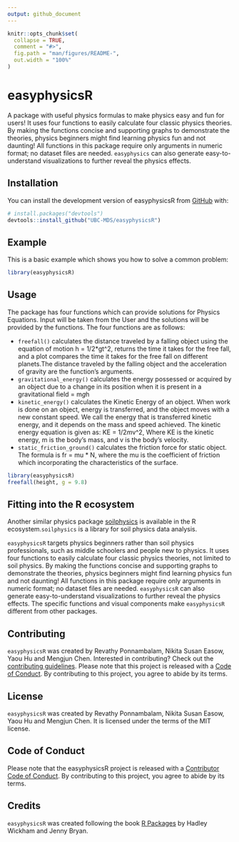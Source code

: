 ```yaml
---
output: github_document
---
```


<!-- README.md is generated from README.Rmd. Please edit that file -->

```r
knitr::opts_chunk$set(
  collapse = TRUE,
  comment = "#>",
  fig.path = "man/figures/README-",
  out.width = "100%"
)
```

# easyphysicsR

<!-- badges: start -->
<!-- badges: end -->

A package with useful physics formulas to make physics easy and fun for users! It uses four functions to easily calculate four classic physics theories. By making the functions concise and supporting graphs to demonstrate the theories, physics beginners might find learning physics fun and not daunting! All functions in this package require only arguments in numeric format; no dataset files are needed. `easyphysics` can also generate easy-to-understand visualizations to further reveal the physics effects.  

## Installation

You can install the development version of easyphysicsR from [GitHub](https://github.com/UBC-MDS/easyphysicsR) with:

``` r
# install.packages("devtools")
devtools::install_github("UBC-MDS/easyphysicsR")
```

## Example

This is a basic example which shows you how to solve a common problem:

```r
library(easyphysicsR)

```
## Usage

The package has four functions which can provide solutions for Physics Equations. Input will be taken from the User and the solutions will be provided by the functions. The four functions are as follows: 


- `freefall()` calculates the distance traveled by a falling object using the equation of motion h = 1/2*gt^2, returns the time it takes for the free fall, and a plot compares the time it takes for the free fall on different planets.The distance traveled by the falling object and the acceleration of gravity are the function's arguments. 
- `gravitational_energy()` calculates the energy possessed or acquired by an object due to a change in its position when it is present in a gravitational field  = m*g*h
- `kinetic_energy()` calculates the Kinetic Energy of an object. When work is done on an object, energy is transferred, and the object moves with a new constant speed. We call the energy that is transferred kinetic energy, and it depends on the mass and speed achieved. The kinetic energy equation is given as: KE = 1/2*m*v^2, Where KE is the kinetic energy, m is the body’s mass, and v is the body’s velocity.
- `static_friction_ground()` calculates the friction force for static object. The formula is fr = mu * N, where 
    the mu is the coefficient of friction which incorporating the characteristics of the surface.


```r
library(easyphysicsR)
freefall(height, g = 9.8)

```

## Fitting into the R ecosystem

Another similar physics package [soilphysics](https://arsilva87.github.io/soilphysics/) is available in the R ecosystem.`soilphysics` is a library for soil physics data analysis. 

`easyphysicsR` targets physics beginners rather than soil physics professionals, such as middle schoolers and people new to physics. It uses four functions to easily calculate four classic physics theories, not limited to soil physics. By making the functions concise and supporting graphs to demonstrate the theories, physics beginners might find learning physics fun and not daunting! All functions in this package require only arguments in numeric format; no dataset files are needed.  `easyphysicsR` can also generate easy-to-understand visualizations to further reveal the physics effects.  The specific functions and visual components make  `easyphysicsR` different from other packages.

## Contributing

`easyphysicsR` was created by Revathy Ponnambalam, Nikita Susan Easow, Yaou Hu and Mengjun Chen.
Interested in contributing? Check out the [contributing guidelines](.github/CONTRIBUTING.md). Please note that this project is released with a [Code of Conduct](CODE_OF_CONDUCT.md). By contributing to this project, you agree to abide by its terms.

## License

`easyphysicsR` was created by Revathy Ponnambalam, Nikita Susan Easow, Yaou Hu and Mengjun Chen. It is licensed under the terms of the MIT license.

## Code of Conduct

Please note that the easyphysicsR project is released with a [Contributor Code of Conduct](https://contributor-covenant.org/version/2/1/CODE_OF_CONDUCT.html). By contributing to this project, you agree to abide by its terms.

## Credits

`easyphysicsR` was created following the book [R Packages](https://r-pkgs.org/) by Hadley Wickham and Jenny Bryan.
